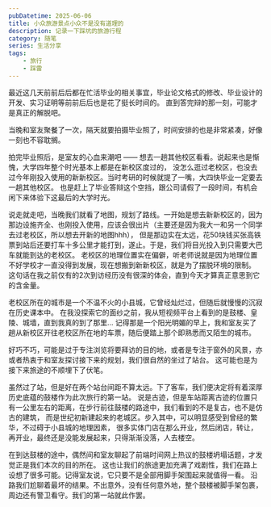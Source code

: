 ```yaml
---
pubDatetime: 2025-06-06
title: 小众旅游景点小众不是没有道理的
description: 记录一下踩坑的旅游行程
category: 随笔
series: 生活分享
tags:
    - 旅行
    - 踩雷
---
```


最近这几天前前后后都在忙活毕业的相关事宜，毕业论文格式的修改、毕业设计的开发、实习证明等前前后后也是花了挺长时间的。
直到答完辩的那一刻，可能才是真正的解脱吧。

当晚和室友聚餐了一次，隔天就要拍摄毕业照了，时间安排的也是非常紧凑，好像一刻也不容耽搁。

拍完毕业照后，是室友的心血来潮吧 —— 想去一趟其他校区看看。说起来也是惭愧，大学四年整个时光基本上都是在新校区度过的，
没怎么逛过老校区，也没去过今年刚投入使用的新新校区。当时考研的时候就提了一嘴，大四快毕业一定要去一趟其他校区。
也是赶上了毕业答辩这个空挡，跟公司请假了一段时间，有机会闲下来体验下这最后的大学时光。

说走就走吧，当晚我们就看了地图，规划了路线。一开始是想去新新校区的，因为那边设施齐全、也刚投入使用，应该会很出片（主要还是因为我大一和另一个同学去过老校区，所以想去开新的地图hhh），
但是那边实在太远，花50块钱买张高铁票到站后还要打车十多公里才能打到，遂止。于是，我们将目光投入到只需要大巴车就能到达的老校区。
老校区的地理位置实在偏僻，听老师说就是因为地理位置不好学校才一直没得到发展，现在想搬到新新校区，就是为了摆脱环境的限制。
这句话在我之前仅有的2次到访经历没有很深的体会，直到今天才算真正意思到它的含金量。

老校区所在的城市是一个不温不火的小县城，它曾经灿烂过，但随后就慢慢的沉寂在历史课本中。
在我没探索它的面纱之前，我从短视频平台上看到的是鼓楼、皇陵、城墙，直到我真的到了那里...
记得那是一个阳光明媚的早上，我和室友买了趟从新校区开往老校区所在地的车票，随后便踏上那个即熟悉而又陌生的城市。

好巧不巧，可能是过于专注浏览将要拜访的目的地，或者是专注于窗外的风景，亦或者热衷于和室友探讨接下来的规划，我们很自然的坐过了站台。
这可能也是为接下来旅途的不顺埋下了伏笔。

虽然过了站，但是好在两个站台间距不算太远。下了客车，我们便决定将有着深厚历史底蕴的鼓楼作为此次旅行的第一站。
说是古迹，但是车站距离古迹的位置只有一公里左右的距离，在步行前往鼓楼的路途中，我们看到的不是复古，也不是仿古的建筑，
而是世纪初新建起来的老城区。步入其中，可以明显感受到曾经的繁华，不过碍于小县城的地理因素，
很多实体门店在那么开业，然后闭店，转让，再开业，最终还是没能发展起来，只得渐渐没落，人去楼空。

在到达鼓楼的途中，偶然间和室友聊起了前端时间网上热议的鼓楼坍塌话题，才发觉正是我们本次的目的所在。
这也让我们的旅途更加充满了戏剧性，我们在路上设想了很多可能。记得室友说，它只要不是全部用脚手架围起来就值得一看。
沿路我们尬聊着最坏的结果。不出意外，没有任何意外地，整个鼓楼被脚手架包裹，周边还有警卫看守。我们的第一站就此作罢。
